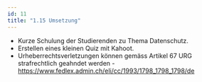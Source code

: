 ```yaml
---
id: 11
title: "1.15 Umsetzung"
---
```


- Kurze Schulung der Studierenden zu Thema Datenschutz.
- Erstellen eines kleinen Quiz mit Kahoot.
- Urheberrechtsverletzungen können gemäss Artikel 67 URG strafrechtlich geahndet werden - https://www.fedlex.admin.ch/eli/cc/1993/1798_1798_1798/de

